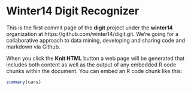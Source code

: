
Winter14 Digit Recognizer
========================================================

This is the first commit page of the **digit** project under the **winter14** organization at https://github.com/winter14/digit.git.  We're going for a collaborative approach to data mining, developing and sharing code and markdown via Github.

When you click the **Knit HTML** button a web page will be generated that includes both content as well as the output of any embedded R code chunks within the document. You can embed an R code chunk like this:

```r
summary(cars)
```
